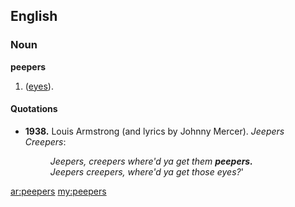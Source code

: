 ==English==

===Noun===
'''peepers'''

# {{plural of|peeper}} ([[eyes]]).

====Quotations====
* '''1938.''' Louis Armstrong (and lyrics by Johnny Mercer). ''Jeepers Creepers'':
*: ''Jeepers, creepers where'd ya get them '''peepers.'''''
*: ''Jeepers creepers, where'd ya get those eyes?'''

[[ar:peepers]]
[[my:peepers]]
